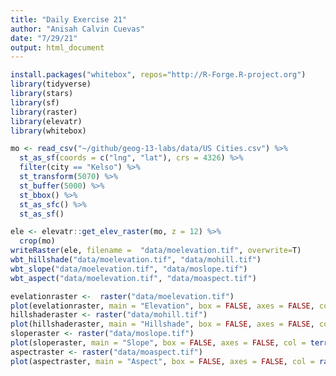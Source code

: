 ```yaml
---
title: "Daily Exercise 21"
author: "Anisah Calvin Cuevas"
date: "7/29/21"
output: html_document
---
```


```r
install.packages("whitebox", repos="http://R-Forge.R-project.org")
library(tidyverse)
library(stars)
library(sf)
library(raster)
library(elevatr)
library(whitebox)
```

```r
mo <- read_csv("~/github/geog-13-labs/data/US Cities.csv") %>%
  st_as_sf(coords = c("lng", "lat"), crs = 4326) %>%
  filter(city == "Kelso") %>% 
  st_transform(5070) %>% 
  st_buffer(5000) %>%
  st_bbox() %>% 
  st_as_sfc() %>% 
  st_as_sf()
```

```r
ele <- elevatr::get_elev_raster(mo, z = 12) %>% 
  crop(mo)
writeRaster(ele, filename =  "data/moelevation.tif", overwrite=T)
wbt_hillshade("data/moelevation.tif", "data/mohill.tif")
wbt_slope("data/moelevation.tif", "data/moslope.tif")
wbt_aspect("data/moelevation.tif", "data/moaspect.tif")
```

```r
evelationraster <-  raster("data/moelevation.tif")
plot(evelationraster, main = "Elevation", box = FALSE, axes = FALSE, col = viridis::viridis(256))
hillshaderaster <- raster("data/mohill.tif")
plot(hillshaderaster, main = "Hillshade", box = FALSE, axes = FALSE, col = gray.colors(256, alpha = .8))
sloperaster <- raster("data/moslope.tif")
plot(sloperaster, main = "Slope", box = FALSE, axes = FALSE, col = terrain.colors(256))
aspectraster <- raster("data/moaspect.tif")
plot(aspectraster, main = "Aspect", box = FALSE, axes = FALSE, col = rainbow(8))
```
